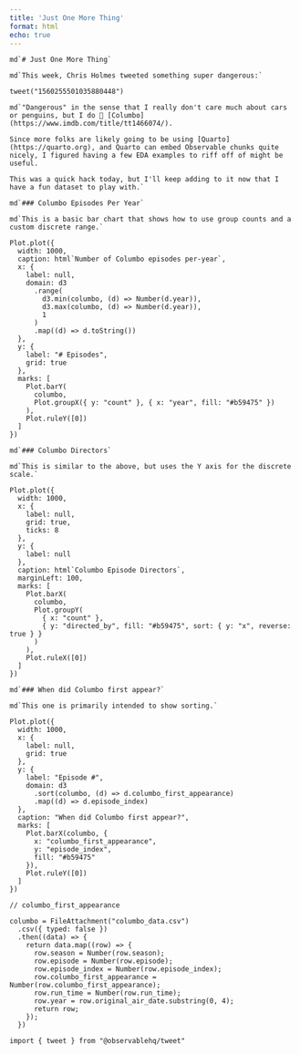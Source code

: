 ```yaml
---
title: 'Just One More Thing'
format: html
echo: true
---
```


```ojs
md`# Just One More Thing`
```

```ojs
md`This week, Chris Holmes tweeted something super dangerous:`
```

```ojs
tweet("1560255501035880448")
```

```ojs
md`"Dangerous" in the sense that I really don't care much about cars or penguins, but I do 🤎 [Columbo](https://www.imdb.com/title/tt1466074/).

Since more folks are likely going to be using [Quarto](https://quarto.org), and Quarto can embed Observable chunks quite nicely, I figured having a few EDA examples to riff off of might be useful.

This was a quick hack today, but I'll keep adding to it now that I have a fun dataset to play with.`
```

```ojs
md`### Columbo Episodes Per Year`
```

```ojs
md`This is a basic bar chart that shows how to use group counts and a custom discrete range.`
```

```ojs
Plot.plot({
  width: 1000,
  caption: html`Number of Columbo episodes per-year`,
  x: {
    label: null,
    domain: d3
      .range(
        d3.min(columbo, (d) => Number(d.year)),
        d3.max(columbo, (d) => Number(d.year)),
        1
      )
      .map((d) => d.toString())
  },
  y: {
    label: "# Episodes",
    grid: true
  },
  marks: [
    Plot.barY(
      columbo,
      Plot.groupX({ y: "count" }, { x: "year", fill: "#b59475" })
    ),
    Plot.ruleY([0])
  ]
})

```

```ojs
md`### Columbo Directors`
```

```ojs
md`This is similar to the above, but uses the Y axis for the discrete scale.`
```

```ojs
Plot.plot({
  width: 1000,
  x: {
    label: null,
    grid: true,
    ticks: 8
  },
  y: {
    label: null
  },
  caption: html`Columbo Episode Directors`,
  marginLeft: 100,
  marks: [
    Plot.barX(
      columbo,
      Plot.groupY(
        { x: "count" },
        { y: "directed_by", fill: "#b59475", sort: { y: "x", reverse: true } }
      )
    ),
    Plot.ruleX([0])
  ]
})
```

```ojs
md`### When did Columbo first appear?`
```

```ojs
md`This one is primarily intended to show sorting.`
```

```ojs
Plot.plot({
  width: 1000,
  x: {
    label: null,
    grid: true
  },
  y: {
    label: "Episode #",
    domain: d3
      .sort(columbo, (d) => d.columbo_first_appearance)
      .map((d) => d.episode_index)
  },
  caption: "When did Columbo first appear?",
  marks: [
    Plot.barX(columbo, {
      x: "columbo_first_appearance",
      y: "episode_index",
      fill: "#b59475"
    }),
    Plot.ruleY([0])
  ]
})

// columbo_first_appearance
```

```ojs
columbo = FileAttachment("columbo_data.csv")
  .csv({ typed: false })
  .then((data) => {
    return data.map((row) => {
      row.season = Number(row.season);
      row.episode = Number(row.episode);
      row.episode_index = Number(row.episode_index);
      row.columbo_first_appearance = Number(row.columbo_first_appearance);
      row.run_time = Number(row.run_time);
      row.year = row.original_air_date.substring(0, 4);
      return row;
    });
  })
```

```ojs
import { tweet } from "@observablehq/tweet"
```

